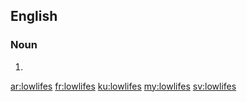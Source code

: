 ==English==

===Noun===
{{head|en|plural}}

# {{plural of|lowlife|lang=en|nocat=1}}

[[ar:lowlifes]]
[[fr:lowlifes]]
[[ku:lowlifes]]
[[my:lowlifes]]
[[sv:lowlifes]]